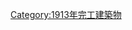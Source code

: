 {{Commonscat|Bridges completed in 1913}}
{{Cat nav 10years|20世紀橋梁|1913||年完工橋梁}}

[[Category:1913年完工建築物|Category:1913年完工建築物]]